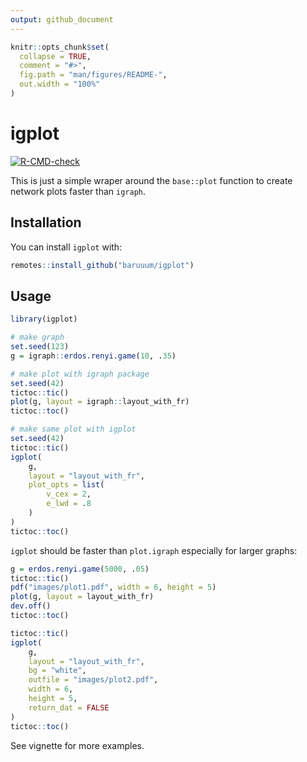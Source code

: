 ```yaml
---
output: github_document
---
```


<!-- README.md is generated from README.Rmd. Please edit that file -->

```r
knitr::opts_chunk$set(
  collapse = TRUE,
  comment = "#>",
  fig.path = "man/figures/README-",
  out.width = "100%"
)
```

# igplot

<!-- badges: start -->
[![R-CMD-check](https://github.com/baruuum/igplot/workflows/R-CMD-check/badge.svg)](https://github.com/baruuum/igplot/actions)
<!-- badges: end -->

This is just a simple wraper around the `base::plot` function to create network plots faster than `igraph`.

## Installation

You can install `igplot` with:

``` r
remotes::install_github("baruuum/igplot")
```

## Usage

```r
library(igplot)

# make graph
set.seed(123)
g = igraph::erdos.renyi.game(10, .35)

# make plot with igraph package
set.seed(42)
tictoc::tic()
plot(g, layout = igraph::layout_with_fr)
tictoc::toc()
```

```r
# make same plot with igplot
set.seed(42)
tictoc::tic()
igplot(
    g, 
    layout = "layout_with_fr", 
    plot_opts = list(
        v_cex = 2, 
        e_lwd = .8
    )
)
tictoc::toc()
```

`igplot` should be faster than `plot.igraph` especially for larger graphs:

```r
g = erdos.renyi.game(5000, .05)
tictoc::tic()
pdf("images/plot1.pdf", width = 6, height = 5)
plot(g, layout = layout_with_fr)
dev.off()
tictoc::toc()

tictoc::tic()
igplot(
    g, 
    layout = "layout_with_fr", 
    bg = "white", 
    outfile = "images/plot2.pdf",
    width = 6,
    height = 5,
    return_dat = FALSE
)
tictoc::toc()
```

See vignette for more examples.
